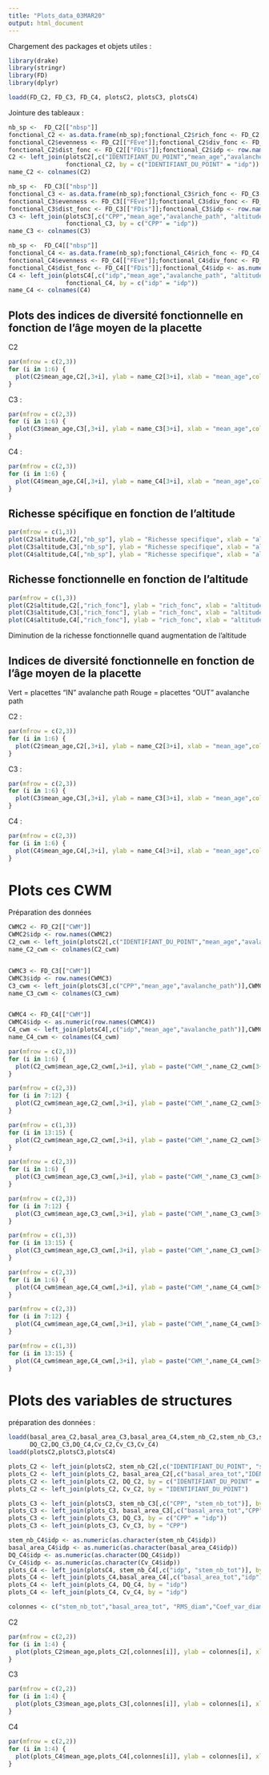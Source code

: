 ```yaml
---
title: "Plots_data_03MAR20"
output: html_document
---
```



Chargement des packages et objets utiles :
```r
library(drake)
library(stringr)
library(FD)
library(dplyr)

loadd(FD_C2, FD_C3, FD_C4, plotsC2, plotsC3, plotsC4)
```


Jointure des tableaux :
```r
nb_sp <-  FD_C2[["nbsp"]]
fonctional_C2 <- as.data.frame(nb_sp);fonctional_C2$rich_fonc <- FD_C2[["FRic"]];
fonctional_C2$evenness <- FD_C2[["FEve"]];fonctional_C2$div_fonc <- FD_C2[["FDiv"]];
fonctional_C2$dist_fonc <- FD_C2[["FDis"]];fonctional_C2$idp <- row.names(fonctional_C2)
C2 <- left_join(plotsC2[,c("IDENTIFIANT_DU_POINT","mean_age","avalanche_path", "altitude")],
                fonctional_C2, by = c("IDENTIFIANT_DU_POINT" = "idp"))
name_C2 <- colnames(C2)

nb_sp <-  FD_C3[["nbsp"]]
fonctional_C3 <- as.data.frame(nb_sp);fonctional_C3$rich_fonc <- FD_C3[["FRic"]];
fonctional_C3$evenness <- FD_C3[["FEve"]];fonctional_C3$div_fonc <- FD_C3[["FDiv"]];
fonctional_C3$dist_fonc <- FD_C3[["FDis"]];fonctional_C3$idp <- row.names(fonctional_C3)
C3 <- left_join(plotsC3[,c("CPP","mean_age","avalanche_path", "altitude")],
                fonctional_C3, by = c("CPP" = "idp"))
name_C3 <- colnames(C3)

nb_sp <-  FD_C4[["nbsp"]]
fonctional_C4 <- as.data.frame(nb_sp);fonctional_C4$rich_fonc <- FD_C4[["FRic"]];
fonctional_C4$evenness <- FD_C4[["FEve"]];fonctional_C4$div_fonc <- FD_C4[["FDiv"]];
fonctional_C4$dist_fonc <- FD_C4[["FDis"]];fonctional_C4$idp <- as.numeric(as.character(row.names(fonctional_C4)))
C4 <- left_join(plotsC4[,c("idp","mean_age","avalanche_path", "altitude")],
                fonctional_C4, by = c("idp" = "idp"))
name_C4 <- colnames(C4)
```

## Plots des indices de diversité fonctionnelle en fonction de l'âge moyen de la placette

C2
```r
par(mfrow = c(2,3))
for (i in 1:6) {
  plot(C2$mean_age,C2[,3+i], ylab = name_C2[3+i], xlab = "mean_age",col = ifelse( C2$altitude < 1500,'blue','red'), pch = 20, main = "C2")
}
```

C3 :
```r
par(mfrow = c(2,3))
for (i in 1:6) {
  plot(C3$mean_age,C3[,3+i], ylab = name_C3[3+i], xlab = "mean_age",col = ifelse( C3$altitude < 1500,'blue','red'), pch = 20, main = "C3")
}
```

C4 :
```r
par(mfrow = c(2,3))
for (i in 1:6) {
  plot(C4$mean_age,C4[,3+i], ylab = name_C4[3+i], xlab = "mean_age",col = ifelse( C4$altitude < 1500,'blue','red'), pch = 20, main = "C4")
}
```

## Richesse spécifique en fonction de l'altitude
```r
par(mfrow = c(1,3))
plot(C2$altitude,C2[,"nb_sp"], ylab = "Richesse specifique", xlab = "altitude",col = ifelse( C2$avalanche_path == "IN",'green','red'), pch = 20)
plot(C3$altitude,C3[,"nb_sp"], ylab = "Richesse specifique", xlab = "altitude",col = ifelse( C3$avalanche_path == "IN",'green','red'), pch = 20)
plot(C4$altitude,C4[,"nb_sp"], ylab = "Richesse specifique", xlab = "altitude",col = ifelse( C4$avalanche_path == "IN",'green','red'), pch = 20)

```


## Richesse fonctionnelle en fonction de l'altitude
```r
par(mfrow = c(1,3))
plot(C2$altitude,C2[,"rich_fonc"], ylab = "rich_fonc", xlab = "altitude",col = ifelse( C2$avalanche_path == "IN",'green','red'), pch = 20)
plot(C3$altitude,C3[,"rich_fonc"], ylab = "rich_fonc", xlab = "altitude",col = ifelse( C3$avalanche_path == "IN",'green','red'), pch = 20)
plot(C4$altitude,C4[,"rich_fonc"], ylab = "rich_fonc", xlab = "altitude",col = ifelse( C4$avalanche_path == "IN",'green','red'), pch = 20)

```
Diminution de la richesse fonctionnelle quand augmentation de l'altitude

## Indices de diversité fonctionnelle en fonction de l'âge moyen de la placette

Vert = placettes "IN" avalanche path
Rouge = placettes "OUT" avalanche path

C2 :
```r
par(mfrow = c(2,3))
for (i in 1:6) {
  plot(C2$mean_age,C2[,3+i], ylab = name_C2[3+i], xlab = "mean_age",col = ifelse( C2$avalanche_path == "IN",'green','red'), pch = 20)
}
```

C3 :
```r
par(mfrow = c(2,3))
for (i in 1:6) {
  plot(C3$mean_age,C3[,3+i], ylab = name_C3[3+i], xlab = "mean_age",col = ifelse( C3$avalanche_path == "IN",'green','red'), pch = 20)
}
```

C4 :
```r
par(mfrow = c(2,3))
for (i in 1:6) {
  plot(C4$mean_age,C4[,3+i], ylab = name_C4[3+i], xlab = "mean_age",col = ifelse( C4$avalanche_path == "IN",'green','red'), pch = 20)
}
```

# Plots ces CWM

Préparation des données
```r
CWMC2 <- FD_C2[["CWM"]]
CWMC2$idp <- row.names(CWMC2)
C2_cwm <- left_join(plotsC2[,c("IDENTIFIANT_DU_POINT","mean_age","avalanche_path")],CWMC2, by = c("IDENTIFIANT_DU_POINT" = "idp"))
name_C2_cwm <- colnames(C2_cwm)


CWMC3 <- FD_C3[["CWM"]]
CWMC3$idp <- row.names(CWMC3)
C3_cwm <- left_join(plotsC3[,c("CPP","mean_age","avalanche_path")],CWMC3, by = c("CPP" = "idp"))
name_C3_cwm <- colnames(C3_cwm)


CWMC4 <- FD_C4[["CWM"]]
CWMC4$idp <- as.numeric(row.names(CWMC4))
C4_cwm <- left_join(plotsC4[,c("idp","mean_age","avalanche_path")],CWMC4, by = c("idp" = "idp"))
name_C4_cwm <- colnames(C4_cwm)
```

```r
par(mfrow = c(2,3))
for (i in 1:6) {
  plot(C2_cwm$mean_age,C2_cwm[,3+i], ylab = paste("CWM_",name_C2_cwm[3+i]), xlab = "mean_age",col = ifelse( C2_cwm$avalanche_path == "IN",'green','red'), main = "C2")
} 

par(mfrow = c(2,3))
for (i in 7:12) {
  plot(C2_cwm$mean_age,C2_cwm[,3+i], ylab = paste("CWM_",name_C2_cwm[3+i]), xlab = "mean_age",col = ifelse( C2_cwm$avalanche_path == "IN",'green','red'), main = "C2")
} 

par(mfrow = c(1,3))
for (i in 13:15) {
  plot(C2_cwm$mean_age,C2_cwm[,3+i], ylab = paste("CWM_",name_C2_cwm[3+i]), xlab = "mean_age",col = ifelse( C2_cwm$avalanche_path == "IN",'green','red'), main = "C2")
}
```

```r
par(mfrow = c(2,3))
for (i in 1:6) {
  plot(C3_cwm$mean_age,C3_cwm[,3+i], ylab = paste("CWM_",name_C3_cwm[3+i]), xlab = "mean_age",col = ifelse( C3_cwm$avalanche_path == "IN",'green','red'), main = "C3")
} 

par(mfrow = c(2,3))
for (i in 7:12) {
  plot(C3_cwm$mean_age,C3_cwm[,3+i], ylab = paste("CWM_",name_C3_cwm[3+i]), xlab = "mean_age",col = ifelse( C3_cwm$avalanche_path == "IN",'green','red'), main = "C3")
} 

par(mfrow = c(1,3))
for (i in 13:15) {
  plot(C3_cwm$mean_age,C3_cwm[,3+i], ylab = paste("CWM_",name_C3_cwm[3+i]), xlab = "mean_age",col = ifelse( C3_cwm$avalanche_path == "IN",'green','red'), main = "C3")
}
```

```r
par(mfrow = c(2,3))
for (i in 1:6) {
  plot(C4_cwm$mean_age,C4_cwm[,3+i], ylab = paste("CWM_",name_C4_cwm[3+i]), xlab = "mean_age",col = ifelse( C4_cwm$avalanche_path == "IN",'green','red'), main = "C4")
} 

par(mfrow = c(2,3))
for (i in 7:12) {
  plot(C4_cwm$mean_age,C4_cwm[,3+i], ylab = paste("CWM_",name_C4_cwm[3+i]), xlab = "mean_age",col = ifelse( C4_cwm$avalanche_path == "IN",'green','red'), main = "C4")
} 

par(mfrow = c(1,3))
for (i in 13:15) {
  plot(C4_cwm$mean_age,C4_cwm[,3+i], ylab = paste("CWM_",name_C4_cwm[3+i]), xlab = "mean_age",col = ifelse( C4_cwm$avalanche_path == "IN",'green','red'), main = "C4")
}
```

# Plots des variables de structures

préparation des données :
```r
loadd(basal_area_C2,basal_area_C3,basal_area_C4,stem_nb_C2,stem_nb_C3,stem_nb_C4,
      DQ_C2,DQ_C3,DQ_C4,Cv_C2,Cv_C3,Cv_C4)
loadd(plotsC2,plotsC3,plotsC4)

plots_C2 <- left_join(plotsC2, stem_nb_C2[,c("IDENTIFIANT_DU_POINT", "stem_nb_tot")], by = "IDENTIFIANT_DU_POINT")
plots_C2 <- left_join(plots_C2, basal_area_C2[,c("basal_area_tot","IDENTIFIANT_DU_POINT")], by = "IDENTIFIANT_DU_POINT")
plots_C2 <- left_join(plots_C2, DQ_C2, by = c("IDENTIFIANT_DU_POINT" = "idp"))
plots_C2 <- left_join(plots_C2, Cv_C2, by = "IDENTIFIANT_DU_POINT")

plots_C3 <- left_join(plotsC3, stem_nb_C3[,c("CPP", "stem_nb_tot")], by = "CPP")
plots_C3 <- left_join(plots_C3, basal_area_C3[,c("basal_area_tot","CPP")], by = "CPP")
plots_C3 <- left_join(plots_C3, DQ_C3, by = c("CPP" = "idp"))
plots_C3 <- left_join(plots_C3, Cv_C3, by = "CPP")

stem_nb_C4$idp <- as.numeric(as.character(stem_nb_C4$idp))
basal_area_C4$idp <- as.numeric(as.character(basal_area_C4$idp))
DQ_C4$idp <- as.numeric(as.character(DQ_C4$idp))
Cv_C4$idp <- as.numeric(as.character(Cv_C4$idp))
plots_C4 <- left_join(plotsC4, stem_nb_C4[,c("idp", "stem_nb_tot")], by = "idp")
plots_C4 <- left_join(plots_C4,basal_area_C4[,c("basal_area_tot","idp")], by = "idp")
plots_C4 <- left_join(plots_C4, DQ_C4, by = "idp")
plots_C4 <- left_join(plots_C4, Cv_C4, by = "idp")

colonnes <- c("stem_nb_tot","basal_area_tot", "RMS_diam","Coef_var_diam")
```

C2
```r
par(mfrow = c(2,2))
for (i in 1:4) {
  plot(plots_C2$mean_age,plots_C2[,colonnes[i]], ylab = colonnes[i], xlab = "mean_age",col = ifelse( C2$avalanche_path == "IN",'green','red'), pch = 20, main = "C2")
}
```

C3
```r
par(mfrow = c(2,2))
for (i in 1:4) {
  plot(plots_C3$mean_age,plots_C3[,colonnes[i]], ylab = colonnes[i], xlab = "mean_age",col = ifelse( C3$avalanche_path == "IN",'green','red'), pch = 20, main = "C3")
}
```

C4
```r
par(mfrow = c(2,2))
for (i in 1:4) {
  plot(plots_C4$mean_age,plots_C4[,colonnes[i]], ylab = colonnes[i], xlab = "mean_age",col = ifelse( C4$avalanche_path == "IN",'green','red'), pch = 20, main = "C4")
}
```
